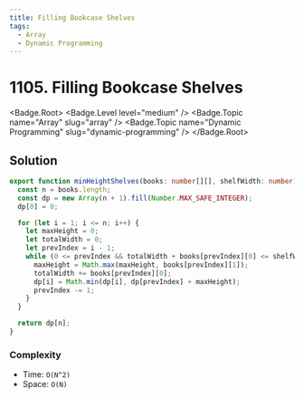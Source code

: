 ```yaml
---
title: Filling Bookcase Shelves
tags:
  - Array
  - Dynamic Programming
---
```


# 1105. Filling Bookcase Shelves

<Badge.Root>
  <Badge.Level level="medium" />
  <Badge.Topic name="Array" slug="array" />
  <Badge.Topic name="Dynamic Programming" slug="dynamic-programming" />
</Badge.Root>

## Solution

```typescript filename="solution.ts" copy
export function minHeightShelves(books: number[][], shelfWidth: number): number {
  const n = books.length;
  const dp = new Array(n + 1).fill(Number.MAX_SAFE_INTEGER);
  dp[0] = 0;

  for (let i = 1; i <= n; i++) {
    let maxHeight = 0;
    let totalWidth = 0;
    let prevIndex = i - 1;
    while (0 <= prevIndex && totalWidth + books[prevIndex][0] <= shelfWidth) {
      maxHeight = Math.max(maxHeight, books[prevIndex][1]);
      totalWidth += books[prevIndex][0];
      dp[i] = Math.min(dp[i], dp[prevIndex] + maxHeight);
      prevIndex -= 1;
    }
  }

  return dp[n];
}
```

### Complexity

- Time: `O(N^2)`
- Space: `O(N)`

<ProblemLink
  codingSite="leetcode"
  href="https://leetcode.com/problems/filling-bookcase-shelves"
  title="Filling Bookcase Shelves"
/>
